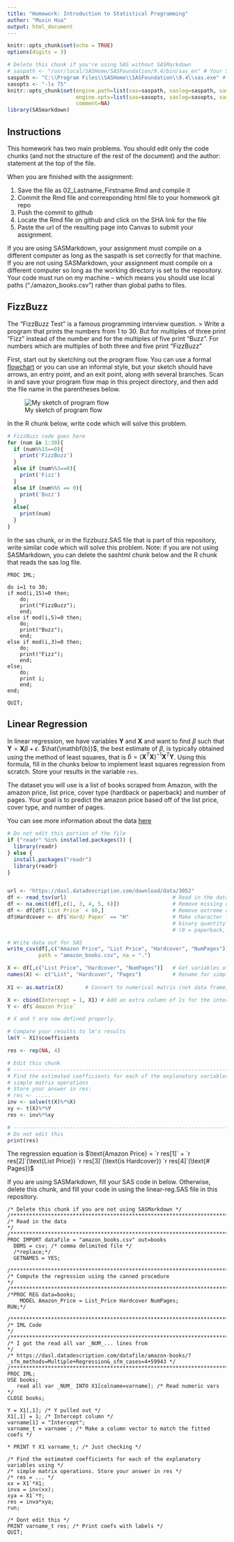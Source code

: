 ```yaml
---
title: "Homework: Introduction to Statistical Programming"
author: "Muxin Hua"
output: html_document
---
```


```r
knitr::opts_chunk$set(echo = TRUE)
options(digits = 3)
```

```r
# Delete this chunk if you're using SAS without SASMarkdown
# saspath <- "/usr/local/SASHome/SASFoundation/9.4/bin/sas_en" # Your SAS path goes here
saspath <- "C:\\Program Files\\SASHome\\SASFoundation\\9.4\\sas.exe" # Your SAS path goes here
sasopts <- "-ls 75"
knitr::opts_chunk$set(engine.path=list(sas=saspath, saslog=saspath, sashtml=saspath),
                      engine.opts=list(sas=sasopts, saslog=sasopts, sashtml=sasopts), 
                      comment=NA)
library(SASmarkdown)
```
## Instructions
This homework has two main problems. You should edit only the code chunks (and not the structure of the rest of the document) and the author: statement at the top of the file. 

When you are finished with the assignment: 

1. Save the file as 02_Lastname_Firstname.Rmd and compile it
2. Commit the Rmd file and corresponding html file to your homework git repo
3. Push the commit to github
4. Locate the Rmd file on github and click on the SHA link for the file
5. Paste the url of the resulting page into Canvas to submit your assignment.

If you are using SASMarkdown, your assignment must compile on a different computer as long as the saspath is set correctly for that machine.
If you are not using SASMarkdown, your assignment must compile on a different computer so long as the working directory is set to the repository. Your code must run on my machine -- which means you should use local paths ("./amazon_books.csv") rather than global paths to files.

## FizzBuzz

The "FizzBuzz Test" is a famous programming interview question. 
> Write a program that prints the numbers from 1 to 30. But for multiples of three print “Fizz” instead of the number and for the multiples of five print “Buzz”. For numbers which are multiples of both three and five print "FizzBuzz"

First, start out by sketching out the program flow. You can use a formal [flowchart](https://www.programiz.com/article/flowchart-programming) or you can use an informal style, but your sketch should have arrows, an entry point, and an exit point, along with several branches. Scan in and save your program flow map in this project directory, and then add the file name in the parentheses below.

![My sketch of program flow](./my-file-name.jpg)

In the R chunk below, write code which will solve this problem. 

```r

# FizzBuzz code goes here
for (num in 1:30){
  if (num%%15==0){
    print('FizzBuzz')
  }
  else if (num%%3==0){
    print('Fizz')
  }
  else if (num%%5 == 0){
    print('Buzz')
  }
  else{
    print(num)
  }
}


```

In the sas chunk, or in the fizzbuzz.SAS file that is part of this repository, write similar code which will solve this problem. Note: if you are not using SASMarkdown, you can delete the sashtml chunk below and the R chunk that reads the sas log file. 

```sas
PROC IML;

do i=1 to 30;
if mod(i,15)=0 then;
	do;
	print("FizzBuzz");
	end;
else if mod(i,5)=0 then;
	do;
	print("Buzz");
	end;
else if mod(i,3)=0 then;
	do;
	print("Fizz");
	end;
else;
	do;
	print i;
	end;
end;

QUIT;
```

## Linear Regression

In linear regression, we have variables $\mathbf{Y}$ and $\mathbf{X}$ and want to find $\beta$ such that $\mathbf{Y} = \mathbf{X}\beta + \epsilon$. $\hat{\mathbf{b}}$, the best estimate of $\beta$, is typically obtained using the method of least squares, that is $\hat b = (\mathbf{X}^{T}\mathbf{X})^{-1}\mathbf{X}^T\mathbf{Y}$. Using this formula, fill in the chunks below to implement least squares regression from scratch. Store your results in the variable `res`.

The dataset you will use is a list of books scraped from Amazon, with the amazon price, list price, cover type (hardback or paperback) and number of pages. Your goal is to predict the amazon price based off of the list price, cover type, and number of pages.

You can see more information about the data [here](https://dasl.datadescription.com/datafile/amazon-books/?_sfm_methods=Multiple+Regression&_sfm_cases=4+59943)

```r
# Do not edit this portion of the file
if ("readr" %in% installed.packages()) {
  library(readr)
} else {
  install.packages("readr")
  library(readr)
}


url <- "https://dasl.datadescription.com/download/data/3052"
df <- read_tsv(url)                                  # Read in the data
df <- na.omit(df[,c(1, 3, 4, 5, 6)])                 # Remove missing observations
df <- df[df$`List Price` < 60,]                      # Remove extreme observations
df$Hardcover <- df$`Hard/ Paper` == "H"              # Make character into
                                                     # binary quantity 
                                                     # (0 = paperback, 1 = hardcover)

# Write data out for SAS
write_csv(df[,c("Amazon Price", "List Price", "Hardcover", "NumPages")], 
          path = "amazon_books.csv", na = ".")

X <- df[,c("List Price", "Hardcover", "NumPages")]   # Get variables of interest
names(X) <- c("List", "Hardcover", "Pages")          # Rename for simplicity
                                                     
X1 <- as.matrix(X)       # Convert to numerical matrix (not data frame)

X <- cbind(Intercept = 1, X1) # Add an extra column of 1s for the intercept
Y <- df$`Amazon Price`

# X and Y are now defined properly.

# Compare your results to lm's results
lm(Y ~ X1)$coefficients

res <- rep(NA, 4)
```

```r
# Edit this chunk
# ------------------------------------------------------------------------------
# Find the estimated coefficients for each of the explanatory variables using 
# simple matrix operations
# Store your answer in res: 
# res <- .....
inv <- solve(t(X)%*%X)
xy <- t(X)%*%Y
res <- inv%*%xy

# ------------------------------------------------------------------------------
# Do not edit this
print(res) 
```

The regression equation is $\text{Amazon Price} = `r res[1]` + `r res[2]`(\text{List Price}) `r res[3]`(\text{is Hardcover})  `r res[4]`(\text{# Pages})$


If you are using SASMarkdown, fill your SAS code in below. Otherwise, delete this chunk, and fill your code in using the linear-reg.SAS file in this repository.
```sas
/* Delete this chunk if you are not using SASMarkdown */
/********************************************************************************/
/* Read in the data                                                             */
/********************************************************************************/
PROC IMPORT datafile = "amazon_books.csv" out=books
  DBMS = csv; /* comma delimited file */
  /*replace;*/
  GETNAMES = YES;
  
/********************************************************************************/
/* Compute the regression using the canned procedure                            */
/********************************************************************************/
/*PROC REG data=books;
    MODEL Amazon_Price = List_Price Hardcover NumPages;
RUN;*/

/********************************************************************************/
/* IML Code                                                                     */
/********************************************************************************/
/* I got the read all var _NUM_... lines from                                   */
/* https://dasl.datadescription.com/datafile/amazon-books/?_sfm_methods=Multiple+Regression&_sfm_cases=4+59943 */
/********************************************************************************/
PROC IML;
USE books;
   read all var _NUM_ INTO X1[colname=varname]; /* Read numeric vars */
CLOSE books;
  
Y = X1[,1]; /* Y pulled out */
X1[,1] = 1; /* Intercept column */
varname[1] = "Intercept";
varname_t = varname`; /* Make a column vector to match the fitted coefs */
    
* PRINT Y X1 varname_t; /* Just checking */
    
/* Find the estimated coefficients for each of the explanatory variables using */
/* simple matrix operations. Store your answer in res */
/* res = ... */
xx = X1`*X1;
inva = inv(xx);
xya = X1`*Y;
res = inva*xya;
run; 

/* Dont edit this */     
PRINT varname_t res; /* Print coefs with labels */
QUIT;
```
